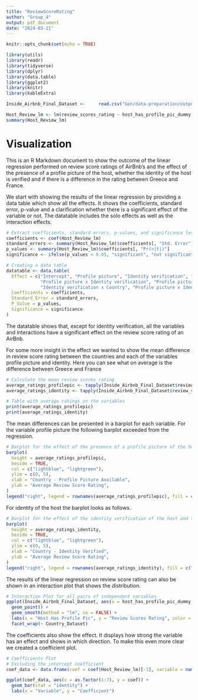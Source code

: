 ---
title: "ReviewScoreRating"
author: "Group_4"
output: pdf_document
date: "2024-03-21"
---

```{r setup, include=FALSE}
knitr::opts_chunk$set(echo = TRUE)
```

```{r, include=FALSE}
library(utils)
library(readr)
library(tidyverse)
library(dplyr)
library(data.table)
library(ggplot2)
library(knitr)
library(kableExtra)

Inside_Airbnb_Final_Dataset <-     read.csv("Gen/data-preparation/output/Inside_Airbnb_Final_selected_Dataset.csv")

Host_Review_lm <- lm(review_scores_rating ~ host_has_profile_pic_dummy * host_identity_verified_dummy * Country_Dataset, Inside_Airbnb_Final_Dataset)
summary(Host_Review_lm)
```

# Visualization

This is an R Markdown document to show the outcome of the linear regression performed on review score ratings of AirBnb's and the effect of the presence of a profile picture of the host, whether the identity of the host is verified and if there is a difference in the rating between Greece and France.

We start with showing the results of the linear regression by providing a data table which show all the effects. It shows the coefficients, standard error, p-value and a clarification whether there is a significant effect of the variable or not. The datatable includes the solo effects as well as the interaction effects. 

```{r}
# Extract coefficients, standard errors, p-values, and significance levels
coefficients <- coef(Host_Review_lm)
standard_errors <- summary(Host_Review_lm)$coefficients[, "Std. Error"]
p_values <- summary(Host_Review_lm)$coefficients[, "Pr(>|t|)"]
significance <- ifelse(p_values < 0.05, "significant", "not significant")

# Creating a data table
datatable <- data.table(
  Effect = c("Intercept", "Profile picture", "Identity verification", "Country",
             "Profile picture x Identity verification", "Profile picture x Country",
             "Identity verification x Country", "Profile picture x Identity verification x Country"),
  Coefficients = coefficients,
  Standard_Error = standard_errors,
  P_Value = p_values,
  Significance = significance
)

```

The datatable shows that, except for identity verification, all the variables and interactions have a significant effect on the review score rating of an AirBnb.


For some more insight in the effect we wanted to show the mean difference in review score rating between the countries and each of the variables profile picture and identity. Here you can see what on average is the difference between Greece and France

```{r}
# Calculate the mean review scores rating
average_ratings_profilepic <- tapply(Inside_Airbnb_Final_Dataset$review_scores_rating, list(Inside_Airbnb_Final_Dataset$Country_Dataset, Inside_Airbnb_Final_Dataset$host_has_profile_pic_dummy), mean, na.rm = TRUE)
average_ratings_identity <- tapply(Inside_Airbnb_Final_Dataset$review_scores_rating, list(Inside_Airbnb_Final_Dataset$Country_Dataset, Inside_Airbnb_Final_Dataset$host_identity_verified_dummy), mean, na.rm = TRUE)

# Table with average ratings on the variables
print(average_ratings_profilepic)
print(average_ratings_identity)

```

The mean differences can be presented in a barplot for each variable. 
For the variable profile picture the following barplot exceeded from the regression.

```{r}
# Barplot for the effect of the presence of a profile picture of the host and the country on review score ratings
barplot(
  height = average_ratings_profilepic,
  beside = TRUE,
  col = c("lightblue", "lightgreen"),
  ylim = c(0, 5),
  xlab = "Country - Profile Picture Available",
  ylab = "Average Review Score Rating",
)
legend("right", legend = rownames(average_ratings_profilepic), fill = c("lightblue", "lightgreen"))

```

For identity of the host the barplot looks as follows.

```{r}
# Barplot for the effect of the identity verification of the host and the country on the review score ratings
barplot(
  height = average_ratings_identity,
  beside = TRUE,
  col = c("lightblue", "lightgreen"),
  ylim = c(0, 5),  
  xlab = "Country - Identity Verified",
  ylab = "Average Review Score Rating",
)
legend("right", legend = rownames(average_ratings_identity), fill = c("lightblue", "lightgreen"))
```

The results of the linear regression on review score rating can also be shown in an interaction plot that shows the distribution.

```{r}
# Interaction Plot for all pairs of independent variables
ggplot(Inside_Airbnb_Final_Dataset, aes(x = host_has_profile_pic_dummy, y = review_scores_rating, color = host_identity_verified_dummy)) +
  geom_point() +
  geom_smooth(method = "lm", se = FALSE) +
  labs(x = "Host Has Profile Pic", y = "Review Scores Rating", color = "Host Identity Verified") +
  facet_wrap(~ Country_Dataset)
```

The coefficients also show the effect. It displays how strong the variable has an effect and shows in which direction. To make this even more clear we created a coefficient plot.

```{r}
# Coefficients Plot
# Excluding the intercept coefficient
coef_data <- data.frame(coef = coef(Host_Review_lm)[-1], variable = names(coef(Host_Review_lm))[-1])

ggplot(coef_data, aes(x = as.factor(1:7), y = coef)) +
  geom_bar(stat = "identity") +
  labs(x = "Variable", y = "Coefficient")
```
